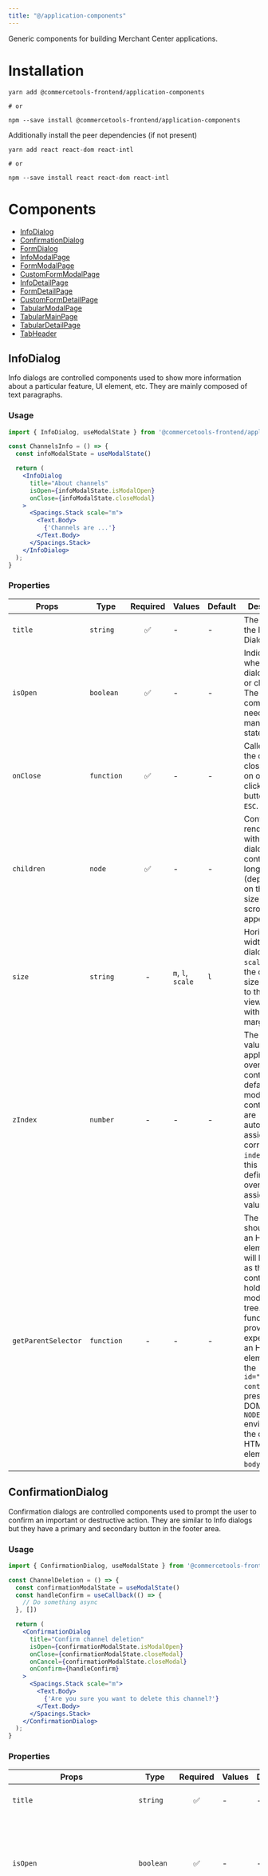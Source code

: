```yaml
---
title: "@/application-components"
---
```


<Subtitle>

Generic components for building Merchant Center applications.

</Subtitle>

# Installation

```
yarn add @commercetools-frontend/application-components

# or

npm --save install @commercetools-frontend/application-components
```

Additionally install the peer dependencies (if not present)

```
yarn add react react-dom react-intl

# or

npm --save install react react-dom react-intl
```

# Components

* [InfoDialog](#infodialog)
* [ConfirmationDialog](#confirmationdialog)
* [FormDialog](#formdialog)
* [InfoModalPage](#infomodalpage)
* [FormModalPage](#formmodalpage)
* [CustomFormModalPage](#customformmodalpage)
* [InfoDetailPage](#infodetailpage)
* [FormDetailPage](#formdetailpage)
* [CustomFormDetailPage](#customformdetailpage)
* [TabularModalPage](#tabularmodalpage)
* [TabularMainPage](#tabularmainpage)
* [TabularDetailPage](#tabulardetailpage)
* [TabHeader](#tabheader)

## InfoDialog

<Playground urlPath="info-dialog" />

Info dialogs are controlled components used to show more information about a particular feature, UI element, etc. They are mainly composed of text paragraphs.

### Usage

```jsx
import { InfoDialog, useModalState } from '@commercetools-frontend/application-components';

const ChannelsInfo = () => {
  const infoModalState = useModalState()

  return (
    <InfoDialog
      title="About channels"
      isOpen={infoModalState.isModalOpen}
      onClose={infoModalState.closeModal}
    >
      <Spacings.Stack scale="m">
        <Text.Body>
          {'Channels are ...'}
        </Text.Body>
      </Spacings.Stack>
    </InfoDialog>
  );
}
```

### Properties

| Props               | Type       | Required | Values            | Default | Description                                                                                                                                                                                                                                                                                                     |
| ------------------- | ---------- | :------: | ----------------- | ------- | --------------------------------------------------------------------------------------------------------------------------------------------------------------------------------------------------------------------------------------------------------------------------------------------------------------- |
| `title`             | `string`   |    ✅    | -                 | -       | The title of the Info Dialog.                                                                                                                                                                                                                                                                                   |
| `isOpen`            | `boolean`  |    ✅    | -                 | -       | Indicates whether the dialog is open or closed. The parent component needs to manage this state.                                                                                                                                                                                                                |
| `onClose`           | `function` |    ✅    | -                 | -       | Called when the dialog closes: click on overlay, click on close button, press `ESC`.                                                                                                                                                                                                                              |
| `children`          | `node`     |    ✅    | -                 | -       | Content rendered within the dialog. If the content is long in height (depending on the screen size) a scrollbar will appear.                                                                                                                                                                                    |
| `size`              | `string`   |    -     | `m`, `l`, `scale` | `l`     | Horizontal width of the dialog card. If `scale` is used, the dialog size expands to the viewport size, with some margin.                                                                                                                                                                                                                                                                            |
| `zIndex`            | `number`   |    -     | -                 | -  | The `z-index` value to be applied to the overlay container. By default, all the modal containers are automatically assigned a correct `z-index` value. If this prop is defined, it will overwrite the assigned value.                                                                                                                                                                                                           |
| `getParentSelector` | `function` |    -     | -                 | -       | The function should return an HTML element that will be used as the parent container to hold the modal DOM tree. If no function is provided, it's expected that an HTML element with the `id="parent-container"` is present in the DOM. In the `NODE_ENV=test` environment, the default HTML element is `body`. |


## ConfirmationDialog

<Playground urlPath="confirmation-dialog" />

Confirmation dialogs are controlled components used to prompt the user to confirm an important or destructive action. They are similar to Info dialogs but they have a primary and secondary button in the footer area.

### Usage

```jsx
import { ConfirmationDialog, useModalState } from '@commercetools-frontend/application-components';

const ChannelDeletion = () => {
  const confirmationModalState = useModalState()
  const handleConfirm = useCallback(() => {
    // Do something async
  }, [])

  return (
    <ConfirmationDialog
      title="Confirm channel deletion"
      isOpen={confirmationModalState.isModalOpen}
      onClose={confirmationModalState.closeModal}
      onCancel={confirmationModalState.closeModal}
      onConfirm={handleConfirm}
    >
      <Spacings.Stack scale="m">
        <Text.Body>
          {'Are you sure you want to delete this channel?'}
        </Text.Body>
      </Spacings.Stack>
    </ConfirmationDialog>
  );
}
```

### Properties

| Props                           | Type                       | Required | Values            | Default   | Description                                                                                                                                                                                                                                                                                                     |
| ------------------------------- | -------------------------- | :------: | ----------------- | --------- | --------------------------------------------------------------------------------------------------------------------------------------------------------------------------------------------------------------------------------------------------------------------------------------------------------------- |
| `title`                         | `string`                   |    ✅    | -                 | -         | The title of the Confirmation Dialog.                                                                                                                                                                                                                                                                           |
| `isOpen`                        | `boolean`                  |    ✅    | -                 | -         | Indicates whether the dialog is open or closed. The parent component needs to manage this state.                                                                                                                                                                                                                |
| `onClose`                       | `function`                 |    -     | -                 | -         | Called when the dialog closes: click on overlay, click on close button, press `ESC`. If the function is not provided, the modal cannot be closed by any of the listed options.                                                                                                                                    |
| `children`                      | `node`                     |    ✅    | -                 | -         | Content rendered within the dialog. If the content is long in height (depending on the screen size) a scrollbar will appear.                                                                                                                                                                                    |
| `size`                          | `string`                   |          | `m`, `l`, `scale` | `l`       | Horizontal width limit of the dialog card. If `scale` is used, the dialog size expands to the viewport size, with some margin.                                                                                                                                                                                                                                                                      |
| `zIndex`            | `number`   |    -     | -                 | -  | The `z-index` value to be applied to the overlay container. By default, all the modal containers are automatically assigned a correct `z-index` value. If this prop is defined, it will overwrite the assigned value.                                                                                                                                                                                                           |
| `labelSecondary`                | `string` \| `Intl message` |        | -                 | `Cancel`  | The label for the secondary button as a string, or as an Intl message (`{ id, defaultMessage }`). See [Static properties](#static-properties).                                                     |
| `labelPrimary`                  | `string` \| `Intl message` |        | -                 | `Confirm` | The label for the primary button as a string, or as an Intl message (`{ id, defaultMessage }`). See [Static properties](#static-properties).                                                                                  |
| `onCancel`                      | `function`                 |    ✅    | -                 | -         | Called when the secondary button is clicked.                                                                                                                                                                                                                                                                    |
| `onConfirm`                     | `function`                 |    ✅    | -                 | -         | Called when the primary button is clicked.                                                                                                                                                                                                                                                                      |
| `isPrimaryButtonDisabled`       | `boolean`                  |    -     | -                 | false     | Indicates whether the primary button is deactivated or not.                                                                                                                                                                                                                                                        |
| `dataAttributesSecondaryButton` | `object`                   |    -     | -                 | -         | Use this prop to pass `data-` attributes to the secondary button.                                                                                                                                                                                                                                               |
| `dataAttributesPrimaryButton`   | `object`                   |    -     | -                 | -         | Use this prop to pass `data-` attributes to the primary button.                                                                                                                                                                                                                                                 |
| `getParentSelector`             | `function`                 |    -     | -                 | -         | The function should return an HTML element that will be used as the parent container to hold the modal DOM tree. If no function is provided, it's expected that an HTML element with the `id="parent-container"` is present in the DOM. In the `NODE_ENV=test` environment, the default HTML element is `body`. |

### Static properties

* `ConfirmationDialog.Intl`

  This is a convenience proxy export to expose pre-defined Intl messages defined in the `@commercetools-frontend/i18n` package.
  The Intl messages can be used for button labels.

  ```jsx
  <ConfirmationDialog
    // other props...
    labelSecondary={ConfirmationDialog.Intl.revert}
  />
  ```

## FormDialog

<Playground urlPath="form-dialog" />

Form dialogs are controlled components used to render a form or something that requires user input. They are very similar to Confirmation dialogs but semantically they fulfill a different role.

### Usage

```jsx
import { useFormik } from 'formik';
import TextField from '@commercetools-uikit/text-field';
import TextInput from '@commercetools-uikit/text-input';
import { FormDialog, useModalState } from '@commercetools-frontend/application-components';

const EmailForm = () => {
  const formModalState = useModalState()
  const formik = useFormik({
    initialValues: {
      email: '',
    },
    validate: (formikValues) => {
      if (TextInput.isEmpty(formikValues.email)) {
        return { email: { missing: true } };
      }
      return {};
    },
    onSubmit: async (formikValues) => {
      alert(`email: ${formikValues.email}`);
      // Do something async
    },
  });

  return (
    <FormDialog
      title="Update email"
      isOpen={formModalState.isModalOpen}
      onClose={formModalState.closeModal}
      isPrimaryButtonDisabled={formik.isSubmitting}
      onSecondaryButtonClick={() => {
        formik.resetForm();
        formModalState.closeModal()
      }}
      onPrimaryButtonClick={formik.handleSubmit}
    >
      <TextField
        name="email"
        title="Email"
        isRequired={true}
        value={formik.values.email}
        errors={formik.errors.email}
        touched={formik.touched.email}
        onChange={formik.handleChange}
        onBlur={formik.handleBlur}
      />
    </FormDialog>
  );
}
```

### Properties

| Props                           | Type                       | Required | Values            | Default   | Description                                                                                                                                                                                                                                                                                                     |
| ------------------------------- | -------------------------- | :------: | ----------------- | --------- | --------------------------------------------------------------------------------------------------------------------------------------------------------------------------------------------------------------------------------------------------------------------------------------------------------------- |
| `title`                         | `string`                   |    ✅    | -                 | -         | The title of the Form Dialog.                                                                                                                                                                                                                                                                                   |
| `isOpen`                        | `boolean`                  |    ✅    | -                 | -         | Indicates whether the dialog is open or closed. The parent component needs to manage this state.                                                                                                                                                                                                                |
| `onClose`                       | `function`                 |    -     | -                 | -         | Called when the dialog closes: click on overlay, click on close button, press `ESC`. If the function is not provided, the modal cannot be closed by any of the listed options.                                                                                                                                    |
| `children`                      | `node`                     |    ✅    | -                 | -         | Content rendered within the dialog. If the content is long in height (depending on the screen size) a scrollbar will appear.                                                                                                                                                                                    |
| `size`                          | `string`                   |          | `m`, `l`, `scale` | `l`       | Horizontal width limit of the dialog card. If `scale` is used, the dialog size expands to the viewport size, with some margin.                                                                                                                                                                                                                                                                     |
| `zIndex`            | `number`   |    -     | -                 | -  | The `z-index` value to be applied to the overlay container. By default, all the modal containers are automatically assigned a correct `z-index` value. If this prop is defined, it will overwrite the assigned value.                                                                                                                                                                                                           |
| `labelSecondary`                | `string` \| `Intl message` |        | -                 | `Cancel`  | The label for the secondary button as a string, or as an Intl message (`{ id, defaultMessage }`). See [Static properties](#static-properties-1).                                                     |
| `labelPrimary`                  | `string` \| `Intl message` |        | -                 | `Save` | The label for the primary button as a string, or as an Intl message (`{ id, defaultMessage }`). See [Static properties](#static-properties-1).                                                                                  |
| `onSecondaryButtonClick`        | `function`                 |    ✅    | -                 | -         | Called when the secondary button is clicked.                                                                                                                                                                                                                                                                    |
| `onPrimaryButtonClick`          | `function`                 |    ✅    | -                 | -         | Called when the primary button is clicked.                                                                                                                                                                                                                                                                      |
| `isPrimaryButtonDisabled`       | `boolean`                  |    -     | -                 | false     | Indicates whether the primary button is deactivated or not.                                                                                                                                                                                                                                                        |
| `dataAttributesSecondaryButton` | `object`                   |    -     | -                 | -         | Use this prop to pass `data-` attributes to the secondary button.                                                                                                                                                                                                                                               |
| `dataAttributesPrimaryButton`   | `object`                   |    -     | -                 | -         | Use this prop to pass `data-` attributes to the primary button.                                                                                                                                                                                                                                                 |
| `getParentSelector`             | `function`                 |    -     | -                 | -         | The function should return an HTML element that will be used as the parent container to hold the modal DOM tree. If no function is provided, it's expected that an HTML element with the `id="parent-container"` is present in the DOM. In the `NODE_ENV=test` environment, the default HTML element is `body`. |

### Static properties

* `FormDialog.Intl`

  This is a convenience proxy export to expose pre-defined Intl messages defined in the `@commercetools-frontend/i18n` package.
  The Intl messages can be used for button labels.

  ```jsx
  <FormDialog
    // other props...
    labelSecondary={FormDialog.Intl.revert}
  />
  ```

## InfoModalPage

<Playground urlPath="info-modal-page" />

Info Modal pages are controlled components used to render a page using a modal container, which makes it appear on top of the normal page. This is useful to render detailed data that normally requires some space.

### Usage

```jsx
import { InfoModalPage, useModalState } from '@commercetools-frontend/application-components';

const Example = () => {
  const pageModalState = useModalState()

  return (
    <InfoModalPage
      title="Lorem ipsum"
      isOpen={true}
      onClose={handleClose}
      subtitle={<Text.Body>{'Lorem ipsum ...'}</Text.Body>}
      topBarCurrentPathLabel="Lorem ipsum"
      topBarPreviousPathLabel="Back"
    >
      <Text.Body>{'Lorem ipsum ...'}</Text.Body>
    </InfoModalPage>;
  )
}
```

### Properties

| Props                     | Type               | Required | Default                  | Description                                                                                                                                                                                                                                                                                                                                                                                                                                                                                                                |
| ------------------------- | ------------------ | :------: | ------------------------ | -------------------------------------------------------------------------------------------------------------------------------------------------------------------------------------------------------------------------------------------------------------------------------------------------------------------------------------------------------------------------------------------------------------------------------------------------------------------------------------------------------------------------- |
| `isOpen`                  | `boolean`          |    ✅    | -                        | Indicates whether the page is open or closed. The parent component needs to manage this state.                                                                                                                                                                                                                                                                                                                                                                                                                             |
| `title`                   | `string`           |    ✅    | -                        | The title of the page.                                                                                                                                                                                                                                                                                                                                                                                                                                                                                                     |
| `subtitle`                | `node` or `string` |    -     | -                        | The subtitle of the page, usually a React component. If a string is passed, it's rendered as a paragraph.                                                                                                                                                                                                                                                                                                                                                                                                                  |
| `onClose`                 | `function`         |    -     | -                        | Called when the page closes: click on overlay, click on close button, press `ESC`. If the function is not provided, the page cannot be closed by any of the listed options.                                                                                                                                                                                                                                                                                                                                                  |
| `zIndex`            | `number`   |    -     | -                 | -  | The `z-index` value to be applied to the overlay container. By default, all the modal containers are automatically assigned a correct `z-index` value. If this prop is defined, it will overwrite the assigned value.                                                                                                                                                                                                           |
| `topBarCurrentPathLabel`  | `string`           |          | The `title` prop         | Label to appear as the current path of the top bar of the modal.                                                                                                                                                                                                                                                                                                                                                                                                                                                           |
| `topBarPreviousPathLabel` | `string`           |          | `"Go Back"` (translated) | Label to appear as the previous path of the top bar of the modal.                                                                                                                                                                                                                                                                                                                                                                                                                                                          |
| `children`                | `node`             |    ✅    | -                        | Content rendered within the page. If the content is long in height (depending on the screen size) a scrollbar will appear.                                                                                                                                                                                                                                                                                                                                                                                                 |
| `getParentSelector`       | `function`         |    -     | -                        | The function should return an HTML element that will be used as the parent container to hold the modal DOM tree. If no function is provided, it's expected that an HTML element with the `id="parent-container"` is present in the DOM. In the `NODE_ENV=test` environment, the default HTML element is `body`.                                                                                                                                                                                                            |
| `shouldDelayOnClose`      | `bool`             |    -     | `true`                   | Sets whether the ModalPage should delay calling its `onClose` function to allow the closing animation time to finish. This can be turned off if the developer is controlling the ModalPage only through the `isOpen` prop, and not abruptly mounting/unmounting it or one of its parent elements. You might also want to turn this off if you need to display a prompt (for example to save changes) on the ModalPage before navigating out of it, as this option makes the Modal close itself before `onClose` is called. |
| `afterOpenStyles`         | `string` or `object`  |    -  | -                        | Overwrite the default styles of `afterOpen`. You can pass a "class name" or a CSS-in-JS style object. This should be used only in cases the default styles are causing some layout issues.                                                                                                                                                                                                                                                                                                                                 |

## FormModalPage

<Playground urlPath="form-modal-page" />

Form Modal pages are controlled components used to render a page with a form or something that requires user input, similar to `InfoModalPage` but semantically with a different role. The header includes buttons to control the submission or cancellation of the form. These buttons can be overwritten with custom controls by using the `<CustomFormModalPage>` component.

### Usage

```jsx
import { useFormik } from 'formik';
import TextField from '@commercetools-uikit/text-field';
import TextInput from '@commercetools-uikit/text-input';
import { FormModalPage, useModalState } from '@commercetools-frontend/application-components';

const AccountPage = () => {
  const formModalState = useModalState()
  const formik = useFormik({
    initialValues: {
      email: '',
    },
    validate: (formikValues) => {
      if (TextInput.isEmpty(formikValues.email)) {
        return { email: { missing: true } };
      }
      return {};
    },
    onSubmit: async (formikValues) => {
      alert(`email: ${formikValues.email}`);
      // Do something async
    },
  });

  return (
    <FormModalPage
      title="Manage your account"
      isOpen={formModalState.isModalOpen}
      onClose={formModalState.closeModal}
      isPrimaryButtonDisabled={formik.isSubmitting}
      onSecondaryButtonClick={() => {
        formik.resetForm();
        formModalState.closeModal()
      }}
      onPrimaryButtonClick={formik.handleSubmit}
    >
      <TextField
        name="email"
        title="Email"
        isRequired={true}
        value={formik.values.email}
        errors={formik.errors.email}
        touched={formik.touched.email}
        onChange={formik.handleChange}
        onBlur={formik.handleBlur}
      />
    </FormModalPage>
  );
}
```

### Properties

| Props                           | Type                       | Required | Default                  | Description                                                                                                                                                                                                                                                                                                                                                                                                                                                                                                                |
| ------------------------------- | -------------------------- | :------: | ------------------------ | -------------------------------------------------------------------------------------------------------------------------------------------------------------------------------------------------------------------------------------------------------------------------------------------------------------------------------------------------------------------------------------------------------------------------------------------------------------------------------------------------------------------------- |
| `isOpen`                        | `boolean`                  |    ✅    | -                        | Indicates whether the page is open or closed. The parent component needs to manage this state.                                                                                                                                                                                                                                                                                                                                                                                                                             |
| `title`                         | `string`                   |    ✅    | -                        | The title of the page.                                                                                                                                                                                                                                                                                                                                                                                                                                                                                                     |
| `subtitle`                      | `node` or `string`         |    -     | -                        | The subtitle of the page, usually a React component. If a string is passed, it's rendered as a paragraph.                                                                                                                                                                                                                                                                                                                                                                                                                  |
| `onClose`                       | `function`                 |    -     | -                        | Called when the page closes click on overlay, click on close button, press `ESC`. If the function is not provided, the page cannot be closed by any of the listed options.                                                                                                                                                                                                                                                                                                                                                   |
| `zIndex`            | `number`   |    -     | -                 | -  | The `z-index` value to be applied to the overlay container. By default, all the modal containers are automatically assigned a correct `z-index` value. If this prop is defined, it will overwrite the assigned value.                                                                                                                                                                                                           |
| `topBarCurrentPathLabel`        | `string`                   |          | The `title` prop         | Label to appear as the current path of the top bar of the modal.                                                                                                                                                                                                                                                                                                                                                                                                                                                           |
| `topBarPreviousPathLabel`       | `string`                   |          | `"Go Back"` (translated) | Label to appear as the previous path of the top bar of the modal.                                                                                                                                                                                                                                                                                                                                                                                                                                                          |
| `children`                      | `node`                     |    ✅    | -                        | Content rendered within the page. If the content is long in height (depending on the screen size) a scrollbar will appear.                                                                                                                                                                                                                                                                                                                                                                                                 |
| `hideControls`                  | `boolean`                  |    -     | `false`                  | Hides the form controls.                                                                                                                                                                                                                                                                                                                                                                                                                                                                                                   |
| `labelSecondaryButton`                | `string` \| `Intl message` |        | -                 | `Cancel`  | The label for the secondary button as a string, or as an Intl message (`{ id, defaultMessage }`). See [Static properties](#static-properties-2).                                                     |
| `labelPrimaryButton`                  | `string` \| `Intl message` |        | -                 | `Save` | The label for the primary button as a string, or as an Intl message (`{ id, defaultMessage }`). See [Static properties](#static-properties-2).                                                                                  |
| `onSecondaryButtonClick`        | `function`                 |    ✅    | -                        | Called when the secondary button is clicked.                                                                                                                                                                                                                                                                                                                                                                                                                                                                               |
| `onPrimaryButtonClick`          | `function`                 |    ✅    | -                        | Called when the primary button is clicked.                                                                                                                                                                                                                                                                                                                                                                                                                                                                                 |
| `isPrimaryButtonDisabled`       | `boolean`                  |    -     | `false`                  | Indicates whether the primary button is deactivated or not.                                                                                                                                                                                                                                                                                                                                                                                                                                                                   |
| `isSecondaryButtonDisabled`     | `boolean`                  |    -     | `false`                  | Indicates whether the secondary button is deactivated or not.                                                                                                                                                                                                                                                                                                                                                                                                                                                              |
| `dataAttributesSecondaryButton` | `object`                   |    -     | -                        | Use this prop to pass `data-` attributes to the secondary button.                                                                                                                                                                                                                                                                                                                                                                                                                                                          |
| `dataAttributesPrimaryButton`   | `object`                   |    -     | -                        | Use this prop to pass `data-` attributes to the primary button.                                                                                                                                                                                                                                                                                                                                                                                                                                                            |
| `getParentSelector`             | `function`                 |    -     | -                        | The function should return an HTML element that will be used as the parent container to hold the modal DOM tree. If no function is provided, it's expected that an HTML element with the `id="parent-container"` is present in the DOM. In the `NODE_ENV=test` environment, the default HTML element is `body`.                                                                                                                                                                                                            |
| `shouldDelayOnClose`            | `bool`                     |    -     | `true`                   | Sets whether the ModalPage should delay calling its `onClose` function to allow the closing animation time to finish. This can be turned off if the developer is controlling the ModalPage only through the `isOpen` prop, and not abruptly mounting/unmounting it or one of its parent elements. You might also want to turn this off if you need to display a Prompt (for example to save changes) on the ModalPage before navigating out of it, as this option makes the Modal close itself before `onClose` is called. |
| `afterOpenStyles`               | `string` or `object`       |    -     | -                        | Overwrite the default styles of `afterOpen`. You can pass a "class name" or a CSS-in-JS style object. This should be used only in cases the default styles are causing some layout issues.                                                                                                                                                                                                                                                                                                                                 |

### Static properties

* `FormModalPage.Intl`

  This is a convenience proxy export to expose pre-defined Intl messages defined in the `@commercetools-frontend/i18n` package.
  The Intl messages can be used for button labels.

  ```jsx
  <FormModalPage
    // other props...
    labelSecondaryButton={FormModalPage.Intl.revert}
  />
  ```

## CustomFormModalPage

<Playground urlPath="custom-form-modal-page" />

Custom Form Modal pages are a variation of the `<FormModalPage>` that allow passing custom control elements via `formControls`.
This is useful in case the modal page needs different control elements than the default ones (primary and secondary buttons).

### Usage

```jsx
import { useFormik } from 'formik';
import TextField from '@commercetools-uikit/text-field';
import TextInput from '@commercetools-uikit/text-input';
import { CustomFormModalPage, useModalState } from '@commercetools-frontend/application-components';

const AccountPage = () => {
  const formModalState = useModalState()
  const formik = useFormik({
    initialValues: {
      email: '',
    },
    validate: (formikValues) => {
      if (TextInput.isEmpty(formikValues.email)) {
        return { email: { missing: true } };
      }
      return {};
    },
    onSubmit: async (formikValues) => {
      alert(`email: ${formikValues.email}`);
      // Do something async
    },
  });

  return (
    <CustomFormModalPage
      title="Manage your account"
      isOpen={formModalState.isModalOpen}
      onClose={formModalState.closeModal}
      isPrimaryButtonDisabled={formik.isSubmitting}
      onSecondaryButtonClick={() => {
        formik.resetForm();
        formModalState.closeModal()
      }}
      onPrimaryButtonClick={formik.handleSubmit}
      formControls={
        <>
          <CustomFormModalPage.FormSecondaryButton
            onClick={() => {
              formik.resetForm();
              formModalState.closeModal()
            }}
          />
          <CustomFormModalPage.FormPrimaryButton onClick={formik.handleSubmit} />
          <CustomFormModalPage.FormDeleteButton onClick={handleDelete} />
        </>
      }
    >
      <TextField
        name="email"
        title="Email"
        isRequired={true}
        value={formik.values.email}
        errors={formik.errors.email}
        touched={formik.touched.email}
        onChange={formik.handleChange}
        onBlur={formik.handleBlur}
      />
    </CustomFormModalPage>
  );
}
```

### Properties

| Props                     | Type               | Required | Default                  | Description                                                                                                                                                                                                                                                                                                                                                                                                                                                                                                         |
| ------------------------- | ------------------ | :------: | ------------------------ | ------------------------------------------------------------------------------------------------------------------------------------------------------------------------------------------------------------------------------------------------------------------------------------------------------------------------------------------------------------------------------------------------------------------------------------------------------------------------------------------------------------------- |
| `isOpen`                  | `boolean`          |    ✅    | -                        | Indicates whether the page is open or closed. The parent component needs to manage this state.                                                                                                                                                                                                                                                                                                                                                                                                                      |
| `title`                   | `string`           |    ✅    | -                        | The title of the page.                                                                                                                                                                                                                                                                                                                                                                                                                                                                                              |
| `subtitle`                | `node` or `string` |    -     | -                        | The subtitle of the page, usually a React component. If a string is passed, it's rendered as a paragraph.                                                                                                                                                                                                                                                                                                                                                                                                           |
| `onClose`                 | `function`         |    -     | -                        | Called when the page closes: click on overlay, click on close button, press `ESC`. If the function is not provided, the page cannot be closed by any of the listed options.                                                                                                                                                                                                                                                                                                                                          |
| `zIndex`            | `number`   |    -     | -                 | -  | The `z-index` value to be applied to the overlay container. By default, all the modal containers are automatically assigned a correct `z-index` value. If this prop is defined, it will overwrite the assigned value.                                                                                                                                                                                                           |
| `topBarCurrentPathLabel`  | `string`           |          | The `title` prop         | Label to appear as the current path of the top bar of the modal                                                                                                                                                                                                                                                                                                                                                                                                                                                 |
| `topBarPreviousPathLabel` | `string`           |          | `"Go Back"` (translated) | Label to appear as the previous path of the top bar of the modal                                                                                                                                                                                                                                                                                                                                                                                                                                                |
| `children`                | `node`             |    ✅    | -                        | Content rendered within the page. If the content is long in height (depending on the screen size) a scrollbar will appear.                                                                                                                                                                                                                                                                                                                                                                                          |
| `formControls`            | `node`             |    -     | -                        | Pass a React.node with form controls. You can use the pre-made form buttons exposed by this component or you can use your own.                                                                                                                                                                                                                                                                                                                                                                                      |
| `getParentSelector`       | `function`         |    -     | -                        | The function should return an HTML element that will be used as the parent container to hold the modal DOM tree. If no function is provided, it's expected that an HTML element with the `id="parent-container"` is present in the DOM. In the `NODE_ENV=test` environment, the default HTML element is `body`.                                                                                                                                                                                                         |
| `hideControls`            | `bool`             |    -     | `false`                  | Hides the form controls.                                                                                                                                                                                                                                                                                                                                                                                                                                                                                 |
| `shouldDelayOnClose`      | `bool`             |    -     | `true`                   | Sets whether the ModalPage should delay calling its `onClose` function to allow the closing animation time to finish. This can be turned off if the developer is controlling the ModalPage only through the `isOpen` prop, and not abruptly mounting/unmounting it or one of its parent elements. You might also want to turn this off if you need to display a Prompt (for example to save changes) on the ModalPage before navigating out of it, as this option makes the Modal close itself before `onClose` is called. |
| `afterOpenStyles`         | `string` or `object`  |    -  | -                        | Overwrite the default styles of `afterOpen`. You can pass a "class name" or a CSS-in-JS style object. This should be used only in cases the default styles are causing some layout issues.                                                                                                                                                                                                                                                                                                                          |
### Static properties

* Form Control Buttons

  Pre-configured form control buttons to easily re-use them in the custom controls.

  ```js
  CustomFormModalPage.FormPrimaryButton = FormPrimaryButton;
  CustomFormModalPage.FormSecondaryButton = FormSecondaryButton;
  CustomFormModalPage.FormDeleteButton = FormDeleteButton;
  ```

* `CustomFormModalPage.Intl`

  This is a convenience proxy export to expose pre-defined Intl messages defined in the `@commercetools-frontend/i18n` package.
  The Intl messages can be used for button labels.

  ```jsx
  <CustomFormModalPage
    // other props...
    formControls={
      <CustomFormModalPage.FormSecondaryButton
        // other props...
        label={CustomFormModalPage.Intl.revert}
      />
    }
  />
  ```

## InfoDetailPage

<Playground urlPath="info-detail-page" />

Info Detail pages are controlled components used to render a page to show more information about a particular feature. Similar to `<InfoModalPage>` but not rendered as a modal.

The `<InfoDetailPage>` may be used as a direct child of one of the main pages. A back link in the header section is optional.
The layout of this page can be recognized by the gray background header and the white content background.

### Usage

```jsx
import { useHistory } from 'react-router-dom'
import { InfoDetailPage } from '@commercetools-frontend/application-components';
import Text from '@commercetools-uikit/text';

const DetailPage = () => {
  const history = useHistory();

  return (
    <InfoDetailPage
      title="Detail page"
      onPreviousPathClick={() => history.push('/starting-page')}
      previousPathLabel="Go back"
    >
      <Text.Body>{'Lorem ipsum ...'}</Text.Body>
    </InfoDetailPage>
  );
}
```

### Properties

| Props                           | Type                            | Required | Default                            | Description                                                                                                                                                                                                                                                                                                                                                                                                                                                                                                                |
| ------------------------------- | ------------------------------- | :------: | ---------------------------------- | -------------------------------------------------------------------------------------------------------------------------------------------------------------------------------------------------------------------------------------------------------------------------------------------------------------------------------------------------------------------------------------------------------------------------------------------------------------------------------------------------------------------------- |
| `title`                         | `string`                        |    -     | -                                  | The title of the page.                                                                                                                                                                                                                                                                                                                                                                                                                                                                                                     |
| `subtitle`                      | `node` or `string`              |    -     | -                                  | The subtitle of the page, usually a React component. If a string is passed, it's rendered as a paragraph.                                                                                                                                                                                                                                                                                                                                                                                                                  |
| `customTitleRow`                | `node`                          |    -     | -                                  | Pass a React.node to be used in place of the `title` and `subtitle`.                                                                                                                                                                                                                                                                                                                                                                                                                                                       |
| `children`                      | `node`                          |    ✅    | -                                  | Content rendered within the page. It's expected to have its style fully customized.                                                                                                                                                                                                                                                                                                                                                                                                                                        |
| `previousPathLabel`             | `string` or `Intl message`      |    -     | `"Go back"` (translated)           | Label to appear as the previous path of the top bar of the page.                                                                                                                                                                                                                                                                                                                                                                                                                                                           |
| `onPreviousPathClick`           | `function`                      |    -     | -                                  | If passed, the top bar of the page is rendered and the function is called when the back button is clicked.                                                                                                                                                                                                                                                                                                                                                                                                                 |

### Static properties

* Page Header title

  Pre-configured page header title component to use as part of a custom title row.

  ```js
  InfoDetailPage.PageHeaderTitle = PageHeaderTitle;
  ```

## FormDetailPage

<Playground urlPath="form-detail-page" />

Form Detail pages are controlled components used to render a page with a form or something that requires user input. Similar to `<FormModalPage>` but not rendered as a modal.
The header includes buttons to control the submission or cancellation of the form. These buttons can be overwritten with custom controls by using the `<CustomFormDetailPage>` component.

The `<FormDetailPage>` may be used as a direct child of one of the main pages. A back link in the header section is optional.
The layout of this page can be recognized by the gray background header and the white content background.

### Usage

```jsx
import { useHistory } from 'react-router-dom'
import { useFormik } from "formik";
import TextField from "@commercetools-uikit/text-field";
import TextInput from "@commercetools-uikit/text-input";
import { FormDetailPage } from "@commercetools-frontend/application-components";

const AccountPage = () => {
  const history = useHistory();
  const formik = useFormik({
    initialValues: {
      email: "",
    },
    validate: (formikValues) => {
      if (TextInput.isEmpty(formikValues.email)) {
        return { email: { missing: true } };
      }
      return {};
    },
    onSubmit: async (formikValues) => {
      alert(`email: ${formikValues.email}`);
      // Do something async
    },
  });

  return (
    <FormDetailPage
      title="Manage your account"
      onPreviousPathClick={() => history.push('/starting-page')}
      isPrimaryButtonDisabled={formik.isSubmitting}
      onSecondaryButtonClick={formik.resetForm}
      onPrimaryButtonClick={formik.handleSubmit}
    >
      <TextField
        name="email"
        title="Email"
        isRequired={true}
        value={formik.values.email}
        errors={formik.errors.email}
        touched={formik.touched.email}
        onChange={formik.handleChange}
        onBlur={formik.handleBlur}
      />
    </FormDetailPage>
  );
};
```

### Properties

| Props                           | Type                            | Required | Default                            | Description                                                                                                                                                                                                                                                                                                                                                                                                                                                                                                                |
| ------------------------------- | ------------------------------- | :------: | ---------------------------------- | -------------------------------------------------------------------------------------------------------------------------------------------------------------------------------------------------------------------------------------------------------------------------------------------------------------------------------------------------------------------------------------------------------------------------------------------------------------------------------------------------------------------------- |
| `title`                         | `string`                        |    -     | -                                  | The title of the page.                                                                                                                                                                                                                                                                                                                                                                                                                                                                                                     |
| `subtitle`                      | `node` or `string`              |    -     | -                                  | The subtitle of the page, usually a React component. If a string is passed, it's rendered as a paragraph.                                                                                                                                                                                                                                                                                                                                                                                                                  |
| `customTitleRow`                | `node`                          |    -     | -                                  | Pass a React.node to be used in place of the `title` and `subtitle`.                                                                                                                                                                                                                                                                                                                                                                                                                                                       |
| `children`                      | `node`                          |    ✅    | -                                  | Content rendered within the page. It's expected to have its style fully customized.                                                                                                                                                                                                                                                                                                                                                                                                                                        |
| `previousPathLabel`             | `string` or `Intl message`      |    -     | `"Go back"` (translated)           | Label to appear as the previous path of the top bar of the page.                                                                                                                                                                                                                                                                                                                                                                                                                                                           |
| `onPreviousPathClick`           | `function`                      |    -     | -                                  | If passed, the top bar of the page is rendered and the function is called when the back button is clicked.                                                                                                                                                                                                                                                                                                                                                                                                                 |
| `labelSecondaryButton`          | `string` or `Intl message`      |          | `Cancel`                           | The label for the secondary button as a string, or as an Intl message (`{ id, defaultMessage }`).                                                                                                                                                                                                                                                                                                                                                                                                                          |
| `labelPrimaryButton`            | `string` or `Intl message`      |          | `Save`                             | The label for the primary button as a string, or as an Intl message (`{ id, defaultMessage }`).                                                                                                                                                                                                                                                                                                                                                                                                                            |
| `onPrimaryButtonClick`          | `function`                      |    ✅    | -                                  | Called when the primary button is clicked.                                                                                                                                                                                                                                                                                                                                                                                                                                                                                 |
| `onSecondaryButtonClick`        | `function`                      |    ✅    | -                                  | Called when the secondary button is clicked.                                                                                                                                                                                                                                                                                                                                                                                                                                                                               |
| `isPrimaryButtonDisabled`       | `boolean`                       |    -     | `false`                            | Indicates whether the primary button is deactivated or not.                                                                                                                                                                                                                                                                                                                                                                                                                                                                |
| `isSecondaryButtonDisabled`     | `boolean`                       |    -     | `false`                            | Indicates whether the secondary button is deactivated or not.                                                                                                                                                                                                                                                                                                                                                                                                                                                              |
| `dataAttributesSecondaryButton` | `object`                        |    -     | -                                  | Use this prop to pass `data-` attributes to the secondary button.                                                                                                                                                                                                                                                                                                                                                                                                                                                          |
| `dataAttributesPrimaryButton`   | `object`                        |    -     | -                                  | Use this prop to pass `data-` attributes to the primary button.                                                                                                                                                                                                                                                                                                                                                                                                                                                            |
| `hideControls`                  | `boolean`                       |    -     | `false`                            | Hides the form controls.                                                                                                                                                                                                                                                                                                                                                                                                                                                                                                   | 

### Static properties

* Page Header title

  Pre-configured page header title component to use as part of a custom title row.

  ```js
  FormDetailPage.PageHeaderTitle = PageHeaderTitle;
  ```
* `FormDetailPage.Intl`

  This is a convenience proxy export to expose pre-defined Intl messages defined in the `@commercetools-frontend/i18n` package.
  The Intl messages can be used for button labels.

  ```jsx
  <FormDetailPage
    // other props...
    labelSecondaryButton={FormDetailPage.Intl.revert}
  />
  ```

## CustomFormDetailPage

<Playground urlPath="custom-form-detail-page" />

Custom Form Detail pages are a variation of the `<FormDetailPage>` that allow passing custom control elements via `formControls`.
This is useful in case the detail page needs different control elements than the default ones (primary and secondary button).

The `<CustomFormDetailPage>` may be used as a direct child of one of the main pages. A back link in the header section is optional.
The layout of this page can be recognized by the gray background header and the white content background.

### Usage

```jsx
import { useHistory } from 'react-router-dom'
import { useFormik } from "formik";
import TextField from "@commercetools-uikit/text-field";
import TextInput from "@commercetools-uikit/text-input";
import { 
  CustomFormDetailPage 
} from "@commercetools-frontend/application-components";

const AccountPage = () => {
  const history = useHistory();
  const formik = useFormik({
    initialValues: {
      email: "",
    },
    validate: (formikValues) => {
      if (TextInput.isEmpty(formikValues.email)) {
        return { email: { missing: true } };
      }
      return {};
    },
    onSubmit: async (formikValues) => {
      alert(`email: ${formikValues.email}`);
      // Do something async
    },
  });

  return (
    <CustomFormDetailPage
      title="Manage your account"
      onPreviousPathClick={() => history.push('/starting-page')}
      formControls={
        <>
          <CustomFormDetailPage.FormSecondaryButton
            onClick={formik.resetForm}
          />
          <CustomFormDetailPage.FormPrimaryButton
            onClick={formik.handleSubmit}
          />
          <CustomFormDetailPage.FormDeleteButton onClick={handleDelete} />
        </>
      }
    >
      <TextField
        name="email"
        title="Email"
        isRequired={true}
        value={formik.values.email}
        errors={formik.errors.email}
        touched={formik.touched.email}
        onChange={formik.handleChange}
        onBlur={formik.handleBlur}
      />
    </CustomFormDetailPage>
  );
};
```

### Properties

| Props                           | Type                            | Required | Default                            | Description                                                                                                                                                                                                                                                                                                                                                                                                                                                                                                                |
| ------------------------------- | ------------------------------- | :------: | ---------------------------------- | -------------------------------------------------------------------------------------------------------------------------------------------------------------------------------------------------------------------------------------------------------------------------------------------------------------------------------------------------------------------------------------------------------------------------------------------------------------------------------------------------------------------------- |
| `title`                         | `string`                        |    -     | -                                  | The title of the page.                                                                                                                                                                                                                                                                                                                                                                                                                                                                                                     |
| `subtitle`                      | `node` or `string`              |    -     | -                                  | The subtitle of the page, usually a React component. If a string is passed, it's rendered as a paragraph.                                                                                                                                                                                                                                                                                                                                                                                                                  |
| `customTitleRow`                | `node`                          |    -     | -                                  | Pass a React.node to be used in place of the `title` and `subtitle`.                                                                                                                                                                                                                                                                                                                                                                                                                                                       |
| `children`                      | `node`                          |    ✅    | -                                  | Content rendered within the page. It's expected to have its style fully customized.                                                                                                                                                                                                                                                                                                                                                                                                                                        |
| `previousPathLabel`             | `string` or `Intl message`      |    -     | `"Go back"` (translated)           | Label to appear as the previous path of the top bar of the page.                                                                                                                                                                                                                                                                                                                                                                                                                                                           |
| `onPreviousPathClick`           | `function`                      |    -     | -                                  | If passed, the top bar of the page is rendered and the function is called when the back button is clicked.                                                                                                                                                                                                                                                                                                                                                                                                                 |
| `formControls`                  | `node`                          |    -     | -                                  | Pass a React.node with form controls. You can use the pre-made form buttons exposed by this component or you can use your own.                                                                                                                                                                                                                                                                                                                                                                                             |
| `hideControls`                  | `boolean`                       |    -     | `false`                            | Hides the form controls.                                                                                                                                                                                                                                                                                                                                                                                                                                                                                                   |

### Static properties

* Form Control Buttons

  Pre-configured form control buttons to easily re-use them in the custom controls.

  ```js
  CustomFormDetailPage.FormPrimaryButton = FormPrimaryButton;
  CustomFormDetailPage.FormSecondaryButton = FormSecondaryButton;
  CustomFormDetailPage.FormDeleteButton = FormDeleteButton;
  ```

* Page Header title

  Pre-configured page header title component to use as part of a custom title row.

  ```js
  CustomFormDetailPage.PageHeaderTitle = PageHeaderTitle;
  ```

* `CustomFormModalPage.Intl`

  This is a convenience proxy export to expose pre-defined Intl messages defined in the `@commercetools-frontend/i18n` package.
  The Intl messages can be used for button labels.

  ```jsx
  <CustomFormDetailPage
    // other props...
    formControls={
      <CustomFormDetailPage.FormSecondaryButton
        // other props...
        label={CustomFormDetailPage.Intl.revert}
      />
    }
  />
  ```

## TabularModalPage

<Playground urlPath="tabular-modal-page" />

Tabular Modal pages are controlled components used to render a page with navigational controls and route-driven content using Tabs.

Tabs must be rendered using the `<TabHeader>` component via the `tabControls` prop. A `<TabHeader>` is rendered as a link and it assumes the "tab content" is controlled and rendered using `<Route>` components.

### Usage

```jsx
import { BrowserRouter as Router, Switch, Route, useRouteMatch } from 'react-router-dom'
import { TabularModalPage, useModalState, TabHeader } from '@commercetools-frontend/application-components';

const AccountPage = () => {
  const match = useRouteMatch()
  const tabsModalState = useModalState()

  return (
    <Router>
      <TabularModalPage
        title="Manage your account"
        isOpen={tabsModalState.isModalOpen}
        onClose={tabsModalState.closeModal}
        tabControls={
          <>
            <TabHeader to="/tab-one" label="Tab One" />
            <TabHeader to="/tab-two" label="Tab Two" />
          </>
        }
      >
        <Switch>
          <Route path={`${match.path}/tab-1`}>
            <Tab1 />
          </Route>
          <Route path={`${match.path}/tab-2`}>
            <Tab2 />
          </Route>
        </Switch>
      </TabularModalPage>
    </Router>
  );
}
```

### Properties

| Props                           | Type                       | Required | Default                  | Description                                                                                                                                                                                                                                                                                                                                                                                                                                                                                                                |
| ------------------------------- | -------------------------- | :------: | ------------------------ | -------------------------------------------------------------------------------------------------------------------------------------------------------------------------------------------------------------------------------------------------------------------------------------------------------------------------------------------------------------------------------------------------------------------------------------------------------------------------------------------------------------------------- |
| `isOpen`                        | `boolean`                  |    ✅    | -                        | Indicates whether the page is open or closed. The parent component needs to manage this state.                                                                                                                                                                                                                                                                                                                                                                                                                             |
| `title`                         | `string`                   |    ✅    | -                        | The title of the page.                                                                                                                                                                                                                                                                                                                                                                                                                                                                                                     |
| `subtitle`                      | `node` or `string`         |    -     | -                        | The subtitle of the page, usually a React component. If a string is passed, it's rendered as a paragraph.                                                                                                                                                                                                                                                                                                                                                                                                                  |
| `onClose`                       | `function`                 |    -     | -                        | Called when the page closes: click on overlay, click on close button, press `ESC`. If the function is not provided, the page cannot be closed by any of the listed options.                                                                                                                                                                                                                                                                                                                                                  |
| `zIndex`            | `number`   |    -     | -                 | -  | The `z-index` value to be applied to the overlay container. By default, all the modal containers are automatically assigned a correct `z-index` value. If this prop is defined, it will overwrite the assigned value.                                                                                                                                                                                                           |
| `topBarCurrentPathLabel`        | `string`                   |          | The `title` prop         | Label to appear as the current path of the top bar of the modal.                                                                                                                                                                                                                                                                                                                                                                                                                                                           |
| `topBarPreviousPathLabel`       | `string`                   |          | `"Go Back"` (translated) | Label to appear as the previous path of the top bar of the modal.                                                                                                                                                                                                                                                                                                                                                                                                                                                          |
| `children`                      | `node`                     |    ✅    | -                        | Content rendered within the page. It isn't wrapped by anything except the Modal Container itself, so it's expected to have its style fully customized.                                                                                                                                                                                                                                                                                                                                                                      |
| `formControls`                  | `node`                     |    -     | -                        | Pass a React.node with form controls. You can use the pre-made form buttons exposed by this component or you can use your own.                                                                                                                                                                                                                                                                                                                                                                                             |
| `customTitleRow`                | `node`                     |    -     | -                        | Pass a React.node to be used in place of the `title` and `subtitle`.                                                                                                                                                                                                                                                                                                                                                                                                                                                       |
| `tabControls`                   | `node`                     |    ✅    | -                        | Pass a React.node to be used as the Tabs component for controlling the navigation between the Tab contents within the modal.                                                                                                                                                                                                                                                                                                                                                                                               |
| `getParentSelector`             | `function`                 |    -     | -                        | The function should return an HTML element that will be used as the parent container to hold the modal DOM tree. If no function is provided, it's expected that an HTML element with the `id="parent-container"` is present in the DOM. In the `NODE_ENV=test` environment, the default HTML element is `body`.                                                                                                                                                                                                            |
| `shouldDelayOnClose`      | `bool`             |    -     | `true`                   | Sets whether the ModalPage should delay calling its `onClose` function to allow the closing animation time to finish. This can be turned off if the developer is controlling the ModalPage only through the `isOpen` prop, and not abruptly mounting/unmounting it or one of its parent elements. You might also want to turn this off if you need to display a Prompt (for example to save changes) on the ModalPage before navigating out of it, as this option makes the Modal close itself before `onClose` is called. |
| `afterOpenStyles`               | `string` or `object`       |    -     | -                        | Overwrite the default styles of `afterOpen`. You can pass a "class name" or a CSS-in-JS style object. This should be used only in cases the default styles are causing some layout issues.                                                                                                                                                                                                                                                                                                                                 |

### Static properties

* Form Control Buttons

  Pre-configured form control buttons to easily re-use them in the custom controls.

  ```js
  TabularModalPage.FormPrimaryButton = FormPrimaryButton;
  TabularModalPage.FormSecondaryButton = FormSecondaryButton;
  TabularModalPage.FormDeleteButton = FormDeleteButton;
  ```

* `TabularModalPage.Intl`

  This is a convenience proxy export to expose pre-defined Intl messages defined in the `@commercetools-frontend/i18n` package.
  The Intl messages can be used for button labels.

  ```jsx
  <TabularModalPage
    // other props...
    formControls={
      <TabularModalPage.FormSecondaryButton
        // other props...
        label={TabularModalPage.Intl.revert}
      />
    }
  />
  ```

## TabularMainPage

<Playground urlPath="tabular-main-page" />

Tabular Main pages are controlled components used to render a page with navigational controls and route-driven content using Tabs. The layout is similar to `TabularModalPage` but is not rendered as a modal.

Tabs must be rendered using the `<TabHeader>` component via the `tabControls` prop. A `<TabHeader>` is rendered as a link and it assumes the "tab content" is controlled and rendered using `<Route>` components.

The `<TabularMainPage>` is supposed to be used in one of the main application landing pages, as the top level component page. From a hierarchy point of view, there should be no parent pages.
The layout of this page can be recognized by the white background header and the gray content background.

### Usage

```jsx
import { Switch, Route, useRouteMatch } from 'react-router-dom'
import { TabularMainPage, TabHeader } from '@commercetools-frontend/application-components';

const MainPage = () => {
  const match = useRouteMatch()

  return (
    <TabularMainPage
      title="Main page"
      tabControls={
        <>
          <TabHeader to={`${match.url}/tab-one`} label="Tab One" />
          <TabHeader to={`${match.url}/tab-two`} label="Tab Two" />
        </>
      }
    >
      <Switch>
        <Route path={`${match.path}/tab-one`}>
          <Tab1 />
        </Route>
        <Route path={`${match.path}/tab-two`}>
          <Tab2 />
        </Route>
      </Switch>
    </TabularMainPage>
  );
}
```

### Properties

| Props                           | Type                            | Required | Default                  | Description                                                                                                                                                                                                                                                                                                                                                                                                                                                                                                                |
| ------------------------------- | ------------------------------- | :------: | ------------------------ | -------------------------------------------------------------------------------------------------------------------------------------------------------------------------------------------------------------------------------------------------------------------------------------------------------------------------------------------------------------------------------------------------------------------------------------------------------------------------------------------------------------------------- |
| `title`                         | `string`                        |    -     | -                        | The title of the page.                                                                                                                                                                                                                                                                                                                                                                                                                                                                                                     |
| `subtitle`                      | `node` or `string`              |    -     | -                        | The subtitle of the page, usually a React component. If a string is passed, it's rendered as a paragraph.                                                                                                                                                                                                                                                                                                                                                                                                                  |
| `customTitleRow`                | `node`                          |    -     | -                        | Pass a React.node to be used in place of the `title` and `subtitle`.                                                                                                                                                                                                                                                                                                                                                                                                                                                       |
| `children`                      | `node`                          |    ✅    | -                        | Content rendered within the page. It's expected to have its style fully customized.                                                                                                                                                                                                                                                                                                                                                                                                                                        |
| `tabControls`                   | `node`                          |    ✅    | -                        | Pass a React.node to be used as the Tabs component for controlling the navigation between the Tab contents within the page.                                                                                                                                                                                                                                                                                                                                                                                                |
| `formControls`                  | `node`                          |    -     | -                        | Pass a React.node with form controls. You can use the pre-made form buttons exposed by this component or you can use your own.                                                                                                                                                                                                                                                                                                                                                                                             |
| `hideControls`                  | `bool`                          |    -     | `false`                  | Hides the form controls.                                                                                                                                                                                                                                                                                                                                                                                                                                                                                                   |

### Static properties

* Form Control Buttons

  Pre-configured form control buttons to easily re-use them in the custom controls.

  ```js
  TabularMainPage.FormPrimaryButton = FormPrimaryButton;
  TabularMainPage.FormSecondaryButton = FormSecondaryButton;
  TabularMainPage.FormDeleteButton = FormDeleteButton;
  ```
* Page Header title

  Pre-configured page header title component to use as part of a custom title row.

  ```js
  TabularMainPage.PageHeaderTitle = PageHeaderTitle;
  ```

* `TabularMainPage.Intl`

  This is a convenience proxy export to expose pre-defined Intl messages defined in the `@commercetools-frontend/i18n` package.
  The Intl messages can for instance be used for button labels.

## TabularDetailPage

<Playground urlPath="tabular-detail-page" />

Tabular Detail pages are controlled components used to render a page with navigational controls and route-driven content using Tabs. The layout is similar to `TabularModalPage` but is not rendered as a modal.

Tabs must be rendered using the `<TabHeader>` component via the `tabControls` prop. A `<TabHeader>` is rendered as a link and it assumes the "tab content" is controlled and rendered using `<Route>` components.

The `<TabularDetailPage>` is supposed to be used as a direct child of one of the main pages. Typically it's used as a detail page with multiple sub-pages (tabs).
The layout of this page can be recognized by the gray background header and the white content background. A back link in the header section is also required.

### Usage

```jsx
import { Switch, Route, useRouteMatch, useHistory } from 'react-router-dom'
import { TabularDetailPage, TabHeader } from '@commercetools-frontend/application-components';

const DetailPage = () => {
  const match = useRouteMatch()
  const history = useHistory();

  return (
    <TabularDetailPage
      title="Detail page"
      onPreviousPathClick={() => history.push('/starting-page')}
      previousPathLabel="Go back"
      tabControls={
        <>
          <TabHeader to={`${match.url}/tab-one`} label="Tab One" />
          <TabHeader to={`${match.url}/tab-two`} label="Tab Two" />
        </>
      }
    >
      <Switch>
        <Route path={`${match.path}/tab-one`}>
          <Tab1 />
        </Route>
        <Route path={`${match.path}/tab-two`}>
          <Tab2 />
        </Route>
      </Switch>
    </TabularDetailPage>
  );
}
```

### Properties

| Props                           | Type                            | Required | Default                            | Description                                                                                                                                                                                                                                                                                                                                                                                                                                                                                                                |
| ------------------------------- | ------------------------------- | :------: | ---------------------------------- | -------------------------------------------------------------------------------------------------------------------------------------------------------------------------------------------------------------------------------------------------------------------------------------------------------------------------------------------------------------------------------------------------------------------------------------------------------------------------------------------------------------------------- |
| `title`                         | `string`                        |    -     | -                                  | The title of the page.                                                                                                                                                                                                                                                                                                                                                                                                                                                                                                     |
| `subtitle`                      | `node` or `string`              |    -     | -                                  | The subtitle of the page, usually a React component. If a string is passed, it's rendered as a paragraph.                                                                                                                                                                                                                                                                                                                                                                                                                  |
| `customTitleRow`                | `node`                          |    -     | -                                  | Pass a React.node to be used in place of the `title` and `subtitle`.                                                                                                                                                                                                                                                                                                                                                                                                                                                       |
| `children`                      | `node`                          |    ✅    | -                                  | Content rendered within the page. It's expected to have its style fully customized.                                                                                                                                                                                                                                                                                                                                                                                                                                        |
| `tabControls`                   | `node`                          |    ✅    | -                                  | Pass a React.node to be used as the Tabs component for controlling the navigation between the Tab contents within the page.                                                                                                                                                                                                                                                                                                                                                                                                |
| `formControls`                  | `node`                          |    -     | -                                  | Pass a React.node with form controls. You can use the pre-made form buttons exposed by this component or you can use your own.                                                                                                                                                                                                                                                                                                                                                                                             |
| `hideControls`                  | `bool`                          |    -     | `false`                            | Hides the form controls.                                                                                                                                                                                                                                                                                                                                                                                                                                                                                                   |
| `previousPathLabel`             | `string` or `Intl message`      |    -     | `"Go back"` (translated)           | Label to appear as the previous path of the top bar of the page.                                                                                                                                                                                                                                                                                                                                                                                                                                                           |
| `onPreviousPathClick`           | `function`                      |    ✅    | -                                  | Called when the back button is clicked.                                                                                                                                                                                                                                                                                                                                                                                                                                                                                    |

### Static properties

* Form Control Buttons

  Pre-configured form control buttons to easily re-use them in the custom controls.

  ```js
  TabularDetailPage.FormPrimaryButton = FormPrimaryButton;
  TabularDetailPage.FormSecondaryButton = FormSecondaryButton;
  TabularDetailPage.FormDeleteButton = FormDeleteButton;
  ```

* Page Header title

  Pre-configured page header title component to use as part of a custom title row.

  ```js
  TabularDetailPage.PageHeaderTitle = PageHeaderTitle;
  ```

* `TabularDetailPage.Intl`

  This is a convenience proxy export to expose pre-defined Intl messages defined in the `@commercetools-frontend/i18n` package.
  The Intl messages can for instance be used for button labels.

## TabHeader

Tab Headers facilitate navigation within a tabular page.

In a tabular page, tabs must be rendered using the `<TabHeader>` component via the `tabControls` prop. A `<TabHeader>` is rendered as a link and it assumes the "tab content" is controlled and rendered using `<Route>` components.
`<TabHeader>` tracks the route changes internally and a tab is active if the `to` prop matches the current route.

### Properties

| Props                           | Type                             | Required | Default                  | Description                                                                                                                                                                                                                                                                                                                                                                                                                                                                                                                |
| ------------------------------- | -------------------------------- | :------: | ------------------------ | -------------------------------------------------------------------------------------------------------------------------------------------------------------------------------------------------------------------------------------------------------------------------------------------------------------------------------------------------------------------------------------------------------------------------------------------------------------------------------------------------------------------------- |
| `to`                            | `string` or `LocationDescriptor` |   ✅     | -                        | A route path to redirect to when the tab is clicked.                                                                                                                                                                                                                                                                                                                                                                                                                                                                      |
| `label`                         | `string`                         |   -      | -                        | The label of the tab. Required if `intlMessage` is not provided.                                                                                                                                                                                                                                                                                                                                                                                                                                                                      |
| `intlMessage`                   | `Intl message`                   |   -      | -                        | The label of the tab, using an `intl` message object. Required if `label` is not provided.                                                                                                                                                                                                                                                                                                                                                                                                                                                          |
| `isDisabled`                    | `boolean`                        |   -      | `false`                  | Indicates whether the tab is deactivated or not.                                                                                                                                                                                                                                                                                                                                                                                                                                  |
| `exactPathMatch`                | `boolean`                        |   -      | `false`                  | If `true`, marks the tab as active if the link matches exactly the route.                                                                                                                                                                                                                                                                                                                                                                                                                                                                     |                                                                                                                                                                                                                                                                                                             |

# Hooks

## useModalState

Using the dialog or modal page components usually requires having some state to open/close these components.

### Usage

```jsx
import {
  useModalState,
  InfoDialog,
} from '@commercetools-frontend/application-components';

const MyComponent = () => {
  const infoModalState = useModalState();

  return (
    <div>
      <button onClick={infoModalState.openModal}>Click me</button>

      <InfoDialog
        isOpen={infoModalState.isModalOpen}
        onClose={infoModalState.closeModal}
        title="Welcome"
      >
        Hi there.
      </InfoDialog>
    </div>
  )
}
```

### Return type

The following is the definition of the state object returned by `useModalState`:

* `isModalOpen`: Whether the state is open or closed.
* `openModal`: Update the `isModalOpen` state to `true`.
* `closeModal`: Update the `isModalOpen` state to `false`.


# Usage outside of Custom Applications

If you happen to use some of the components outside of a Custom Application, you need to additionally render the `<PortalsContainer>`.

The `<PortalsContainer>` renders an empty HTML element with a specific identifier and is used to render all modal components (for example dialogs or modal pages). Make sure to render this component once in your application.

```js
import { PortalsContainer } from '@commercetools-frontend/application-components';

const Application = () => (
  <main>
    <PortalsContainer />
    {/* ... */}
  </main>
)
```
